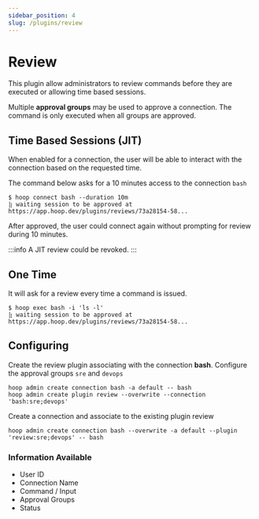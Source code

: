 ```yaml
---
sidebar_position: 4
slug: /plugins/review
---
```



# Review

This plugin allow administrators to review commands before they are executed or allowing time based sessions.

Multiple **approval groups** may be used to approve a connection. The command is only executed when all groups are approved.

## Time Based Sessions (JIT)

When enabled for a connection, the user will be able to interact with the connection based on the requested time.

The command below asks for a 10 minutes access to the connection `bash`

```shell
$ hoop connect bash --duration 10m
⣷ waiting session to be approved at https://app.hoop.dev/plugins/reviews/73a28154-58...
```

After approved, the user could connect again without prompting for review during 10 minutes.

:::info
A JIT review could be revoked.
:::

## One Time

It will ask for a review every time a command is issued.

```shell
$ hoop exec bash -i 'ls -l'
⣷ waiting session to be approved at https://app.hoop.dev/plugins/reviews/73a28154-58...
```

## Configuring

Create the review plugin associating with the connection **bash**. Configure the approval groups `sre` and `devops`

```shell
hoop admin create connection bash -a default -- bash
hoop admin create plugin review --overwrite --connection 'bash:sre;devops'
```

Create a connection and associate to the existing plugin review

```shell
hoop admin create connection bash --overwrite -a default --plugin 'review:sre;devops' -- bash
```

### Information Available

- User ID
- Connection Name
- Command / Input
- Approval Groups
- Status

<ConnectOnHoopButton text='INSTALL PLUGIN' url="https://app.hoop.dev/plugins/store" />